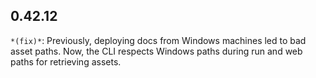 ## 0.42.12
`*(fix)*`: Previously, deploying docs from Windows machines led to bad asset paths.
Now, the CLI respects Windows paths during run and web paths for retrieving
assets.


